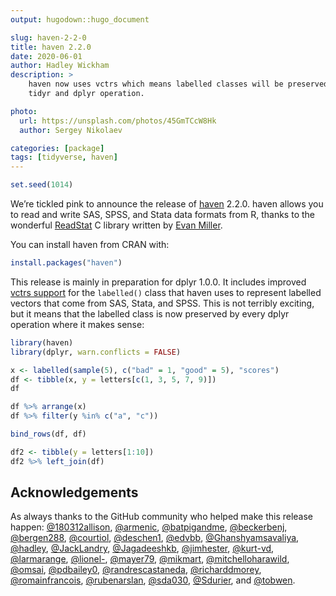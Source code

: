 ```yaml
---
output: hugodown::hugo_document

slug: haven-2-2-0
title: haven 2.2.0
date: 2020-06-01
author: Hadley Wickham
description: >
    haven now uses vctrs which means labelled classes will be preserved in
    tidyr and dplyr operation.

photo:
  url: https://unsplash.com/photos/45GmTCcW8Hk
  author: Sergey Nikolaev

categories: [package] 
tags: [tidyverse, haven]
---
```


```r
set.seed(1014)
```

We're tickled pink to announce the release of [haven](https://haven.tidyverse.org) 2.2.0. haven allows you to read and write SAS, SPSS, and Stata data formats from R, thanks to the wonderful [ReadStat](https://github.com/WizardMac/ReadStat) C library written by [Evan Miller](https://www.evanmiller.org/).

You can install haven from CRAN with:

```r
install.packages("haven")
```

This release is mainly in preparation for dplyr 1.0.0. It includes improved [vctrs support](https://www.tidyverse.org/blog/2020/04/dplyr-1-0-0-and-vctrs/) for the `labelled()` class that haven uses to represent labelled vectors that come from SAS, Stata, and SPSS. This is not terribly exciting, but it means that the labelled class is now preserved by every dplyr operation where it makes sense:

```r
library(haven)
library(dplyr, warn.conflicts = FALSE)

x <- labelled(sample(5), c("bad" = 1, "good" = 5), "scores")
df <- tibble(x, y = letters[c(1, 3, 5, 7, 9)])
df

df %>% arrange(x)
df %>% filter(y %in% c("a", "c"))

bind_rows(df, df)

df2 <- tibble(y = letters[1:10])
df2 %>% left_join(df)
```

## Acknowledgements

As always thanks to the GitHub community who helped make this release happen: [&#x0040;180312allison](https://github.com/180312allison), [&#x0040;armenic](https://github.com/armenic), [&#x0040;batpigandme](https://github.com/batpigandme), [&#x0040;beckerbenj](https://github.com/beckerbenj), [&#x0040;bergen288](https://github.com/bergen288), [&#x0040;courtiol](https://github.com/courtiol), [&#x0040;deschen1](https://github.com/deschen1), [&#x0040;edvbb](https://github.com/edvbb), [&#x0040;Ghanshyamsavaliya](https://github.com/Ghanshyamsavaliya), [&#x0040;hadley](https://github.com/hadley), [&#x0040;JackLandry](https://github.com/JackLandry), [&#x0040;Jagadeeshkb](https://github.com/Jagadeeshkb), [&#x0040;jimhester](https://github.com/jimhester), [&#x0040;kurt-vd](https://github.com/kurt-vd), [&#x0040;larmarange](https://github.com/larmarange), [&#x0040;lionel-](https://github.com/lionel-), [&#x0040;mayer79](https://github.com/mayer79), [&#x0040;mikmart](https://github.com/mikmart), [&#x0040;mitchelloharawild](https://github.com/mitchelloharawild), [&#x0040;omsai](https://github.com/omsai), [&#x0040;pdbailey0](https://github.com/pdbailey0), [&#x0040;randrescastaneda](https://github.com/randrescastaneda), [&#x0040;richarddmorey](https://github.com/richarddmorey), [&#x0040;romainfrancois](https://github.com/romainfrancois), [&#x0040;rubenarslan](https://github.com/rubenarslan), [&#x0040;sda030](https://github.com/sda030), [&#x0040;Sdurier](https://github.com/Sdurier), and [&#x0040;tobwen](https://github.com/tobwen).
